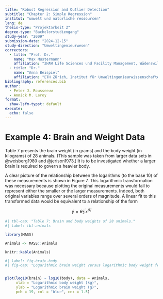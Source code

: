 ```yaml
---
title: "Robust Regression and Outlier Detection" 
subtitle: "Chapter 2: Simple Regression"
institut: "umwelt und natürliche ressourcen"
lang: de
thesis-type: "Projektarbeit 2"
degree-type: "Bachelorstudiengang"
study-year: "2009"
submission-date: "2024-12-15"
study-direction: "Umweltingenieurwesen"
correctors:
  - title: "Prof. Dr."
    name: "Max Mustermann"
    affiliation: "ZHAW Life Sciences und Facility Management, Wädenswil"
  - title: "Dr."
    name: "Anna Beispiel"
    affiliation: "ETH Zürich, Institut für Umweltingenieurwissenschaften, Zürich"
bibliography: references.bib
author: 
  - Peter J. Rousseeuw
  - Annick M. Leroy
format: 
  zhaw-lsfm-typst: default
execute:
  echo: false
---
```




# Example 4: Brain and Weight Data

Table 7 presents the brain weight (in grams) and the body weight (in
kilograms) of 28 animals. (This sample was taken from larger data sets in
@weisberg1980 and @jerison1973.) It is to be investigated whether a larger
brain is required to govern a heavier body. 

A clear picture of the relationship between the logarithms (to the base
10) of these measurements is shown in Figure 7. This logarithmic 
transformation was necessary because plotting the original measurements
would fail to represent either the smaller or the larger measurements.
Indeed, both original variables range over several orders of magnitude. A
linear fit to this transformed data would be equivalent to a relationship of
the form


$$ \hat{y} =\hat{\theta}_2^{\prime} x^{\hat{\theta}_1}  $$


```r
#| tbl-cap: "Table 7: Brain and body weights of 28 animals."
#| label: tbl-animals

library(MASS)

Animals <- MASS::Animals

knitr::kable(Animals)

```


```r
#| label: fig-brain-body
#| fig-cap: "Logarithmic brain weight versus logarithmic body weight for 28 animals with LS (dashed line) and RLS fit (solid line)."


plot(log10(brain) ~ log10(body), data = Animals, 
     xlab = "Logarithmic body weight (kg)", 
     ylab = "Logarithmic brain weight (g)", 
     pch = 19, col = "blue", cex = 1.5)


```






